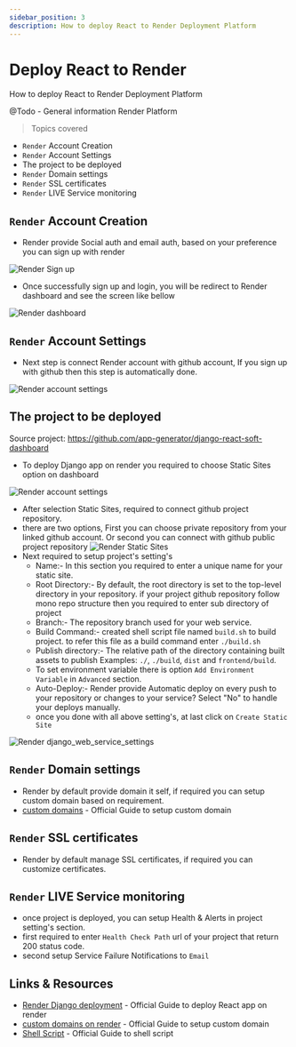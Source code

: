 ```yaml
---
sidebar_position: 3
description: How to deploy React to Render Deployment Platform
---
```


# Deploy React to Render

<SubHeading color="#25c2a0">How to deploy React to Render Deployment Platform</SubHeading>

@Todo - General information Render Platform

> Topics covered

- `Render` Account Creation
- `Render` Account Settings
- The project to be deployed
- `Render` Domain settings
- `Render` SSL certificates
- `Render` LIVE Service monitoring

## `Render` Account Creation

- Render provide Social auth and email auth, based on your preference you can sign up with render

![Render Sign up](../../../static/assets/render_signup.png)

- Once successfully sign up and login, you will be redirect to Render dashboard and see the screen like bellow

![Render dashboard](../../../static/assets/render_dashboard.png)

## `Render` Account Settings

- Next step is connect Render account with github account, If you sign up with github then this step is automatically done.

![Render account settings](../../../static/assets/render_account_settings.png)

## The project to be deployed

Source project: https://github.com/app-generator/django-react-soft-dashboard

- To deploy Django app on render you required to choose Static Sites option on dashboard

![Render account settings](../../../static/assets/render_dashboard_static_sites.png)

- After selection Static Sites, required to connect github project repository.
- there are two options, First you can choose private repository from your linked github account. Or second you can connect with github public project repository ![Render Static Sites](../../../static/assets/render_static_site.png)
- Next required to setup project's setting's
  - Name:- In this section you required to enter a unique name for your static site.
  - Root Directory:- By default, the root directory is set to the top-level directory in your repository. if your project github repository follow mono repo structure then you required to enter sub directory of project
  - Branch:- The repository branch used for your web service.
  - Build Command:- created shell script file named `build.sh` to build project. to refer this file as a build command enter `./build.sh`
  - Publish directory:- The relative path of the directory containing built assets to publish Examples: `./`, `./build`, `dist` and `frontend/build`.
  - To set environment variable there is option `Add Environment Variable` in `Advanced` section.
  - Auto-Deploy:- Render provide Automatic deploy on every push to your repository or changes to your service? Select "No" to handle your deploys manually.
  - once you done with all above setting's, at last click on `Create Static Site`

![Render django_web_service_settings](../../../static/assets/render_react_deployment_settings.png)

## `Render` Domain settings

- Render by default provide domain it self, if required you can setup custom domain based on requirement.
- [custom domains](https://render.com/docs/custom-domains) - Official Guide to setup custom domain

## `Render` SSL certificates

- Render by default manage SSL certificates, if required you can customize certificates.

## `Render` LIVE Service monitoring

- once project is deployed, you can setup Health & Alerts in project setting's section.
- first required to enter `Health Check Path` url of your project that return 200 status code.
- second setup Service Failure Notifications to `Email`

## Links & Resources

- [Render Django deployment](https://render.com/docs/deploy-vue-js) - Official Guide to deploy React app on render
- [custom domains on render](https://render.com/docs/custom-domains) - Official Guide to setup custom domain
- [Shell Script](https://www.shellscript.sh/) - Official Guide to shell script
